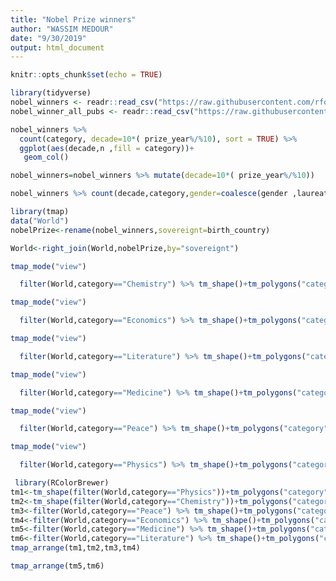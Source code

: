 ```yaml
---
title: "Nobel Prize winners"
author: "WASSIM MEDOUR"
date: "9/30/2019"
output: html_document
---
```


```r
knitr::opts_chunk$set(echo = TRUE)
```

```r
library(tidyverse)
nobel_winners <- readr::read_csv("https://raw.githubusercontent.com/rfordatascience/tidytuesday/master/data/2019/2019-05-14/nobel_winners.csv")
nobel_winner_all_pubs <- readr::read_csv("https://raw.githubusercontent.com/rfordatascience/tidytuesday/master/data/2019/2019-05-14/nobel_winner_all_pubs.csv")
```
```r
nobel_winners %>%
  count(category, decade=10*( prize_year%/%10), sort = TRUE) %>% 
  ggplot(aes(decade,n ,fill = category))+
   geom_col()
```
```r
nobel_winners=nobel_winners %>% mutate(decade=10*( prize_year%/%10))
```




```r
nobel_winners %>% count(decade,category,gender=coalesce(gender ,laureate_type)) %>% group_by(decade,category) %>% mutate(percent=n/sum(n)) %>% ggplot(aes(decade,n,fill=gender))+geom_col()+facet_wrap(~category)+labs(x="Decade",y="Nombre of Nobel Prize",title = "Nombre of nobel prize par gender and  type per time")
```
```r
library(tmap)
data("World")
nobelPrize<-rename(nobel_winners,sovereignt=birth_country)

World<-right_join(World,nobelPrize,by="sovereignt")

tmap_mode("view")

  filter(World,category=="Chemistry") %>% tm_shape()+tm_polygons("category",palette = "RdYlBu")

```
```r
tmap_mode("view")

  filter(World,category=="Economics") %>% tm_shape()+tm_polygons("category",palette = "RdYlBu")

```

```r
tmap_mode("view")

  filter(World,category=="Literature") %>% tm_shape()+tm_polygons("category",palette = "RdYlBu")

```
  
```r
tmap_mode("view")

  filter(World,category=="Medicine") %>% tm_shape()+tm_polygons("category",palette = "RdYlBu")

```
```r
tmap_mode("view")

  filter(World,category=="Peace") %>% tm_shape()+tm_polygons("category",palette = "RdYlBu")

```

```r
tmap_mode("view")

  filter(World,category=="Physics") %>% tm_shape()+tm_polygons("category",palette = "RdYlBu")

```
```r
 library(RColorBrewer)
tm1<-tm_shape(filter(World,category=="Physics"))+tm_polygons("category",palette = "RdYlBu")
tm2<-tm_shape(filter(World,category=="Chemistry"))+tm_polygons("category",palette = "RdYlBu")
tm3<-filter(World,category=="Peace") %>% tm_shape()+tm_polygons("category",palette = "RdYlBu")
tm4<-filter(World,category=="Economics") %>% tm_shape()+tm_polygons("category",palette = "RdYlBu")
tm5<-filter(World,category=="Medicine") %>% tm_shape()+tm_polygons("category",palette = "RdYlBu")
tm6<-filter(World,category=="Literature") %>% tm_shape()+tm_polygons("category",palette = "RdYlBu")
tmap_arrange(tm1,tm2,tm3,tm4)
```
```r
tmap_arrange(tm5,tm6)
```


